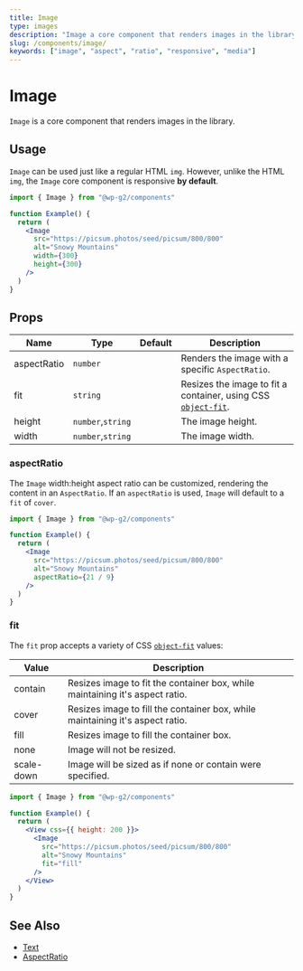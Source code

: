 ```yaml
---
title: Image
type: images
description: "Image a core component that renders images in the library."
slug: /components/image/
keywords: ["image", "aspect", "ratio", "responsive", "media"]
---
```


# Image

`Image` is a core component that renders images in the library.

## Usage

`Image` can be used just like a regular HTML `img`. However, unlike the HTML `img`, the `Image` core component is responsive **by default**.

```jsx live
import { Image } from "@wp-g2/components"

function Example() {
  return (
    <Image
      src="https://picsum.photos/seed/picsum/800/800"
      alt="Snowy Mountains"
      width={300}
      height={300}
    />
  )
}
```

## Props

| Name        | Type              | Default | Description                                                                                                                  |
| ----------- | ----------------- | ------- | ---------------------------------------------------------------------------------------------------------------------------- |
| aspectRatio | `number`          |         | Renders the image with a specific `AspectRatio`.                                                                             |
| fit         | `string`          |         | Resizes the image to fit a container, using CSS [`object-fit`](https://developer.mozilla.org/en-US/docs/Web/CSS/object-fit). |
| height      | `number`,`string` |         | The image height.                                                                                                            |
| width       | `number`,`string` |         | The image width.                                                                                                             |

### aspectRatio

The `Image` width:height aspect ratio can be customized, rendering the content in an `AspectRatio`. If an `aspectRatio` is used, `Image` will default to a `fit` of `cover`.

```jsx live
import { Image } from "@wp-g2/components"

function Example() {
  return (
    <Image
      src="https://picsum.photos/seed/picsum/800/800"
      alt="Snowy Mountains"
      aspectRatio={21 / 9}
    />
  )
}
```

### fit

The `fit` prop accepts a variety of CSS [`object-fit`](https://developer.mozilla.org/en-US/docs/Web/CSS/object-fit) values:

| Value      | Description                                                                   |
| ---------- | ----------------------------------------------------------------------------- |
| contain    | Resizes image to fit the container box, while maintaining it's aspect ratio.  |
| cover      | Resizes image to fill the container box, while maintaining it's aspect ratio. |
| fill       | Resizes image to fill the container box.                                      |
| none       | Image will not be resized.                                                    |
| scale-down | Image will be sized as if none or contain were specified.                     |

```jsx live
import { Image } from "@wp-g2/components"

function Example() {
  return (
    <View css={{ height: 200 }}>
      <Image
        src="https://picsum.photos/seed/picsum/800/800"
        alt="Snowy Mountains"
        fit="fill"
      />
    </View>
  )
}
```

## See Also

- [Text](/components/text/)
- [AspectRatio](/components/aspectratio/)
